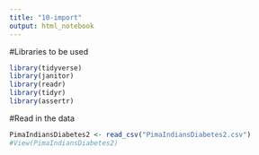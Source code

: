 ```yaml
---
title: "10-import"
output: html_notebook
---
```

#Libraries to be used
```r
library(tidyverse)
library(janitor)
library(readr)
library(tidyr)
library(assertr)
```

#Read in the data
```r
PimaIndiansDiabetes2 <- read_csv("PimaIndiansDiabetes2.csv")
#View(PimaIndiansDiabetes2)
```



